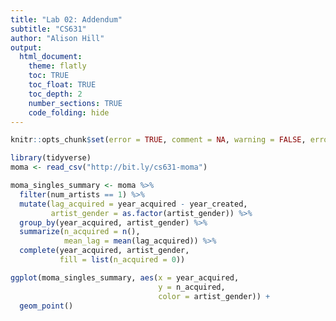 ```yaml
---
title: "Lab 02: Addendum"
subtitle: "CS631"
author: "Alison Hill"
output:
  html_document:
    theme: flatly
    toc: TRUE
    toc_float: TRUE
    toc_depth: 2
    number_sections: TRUE
    code_folding: hide
---
```

```r
knitr::opts_chunk$set(error = TRUE, comment = NA, warning = FALSE, errors = FALSE, message = FALSE, tidy = FALSE, cache = FALSE)
```

```r
library(tidyverse)
moma <- read_csv("http://bit.ly/cs631-moma")

moma_singles_summary <- moma %>% 
  filter(num_artists == 1) %>% 
  mutate(lag_acquired = year_acquired - year_created,
         artist_gender = as.factor(artist_gender)) %>% 
  group_by(year_acquired, artist_gender) %>% 
  summarize(n_acquired = n(),
            mean_lag = mean(lag_acquired)) %>% 
  complete(year_acquired, artist_gender, 
           fill = list(n_acquired = 0))

ggplot(moma_singles_summary, aes(x = year_acquired, 
                                 y = n_acquired,
                                 color = artist_gender)) +
  geom_point()
```

